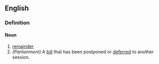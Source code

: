 ==English==
===Definition===
====Noun====
{{en-noun}}
# [[remainder]]
# ''(Parlianment)'' A [[bill]] that has been postponed or [[deferred]] to another session.